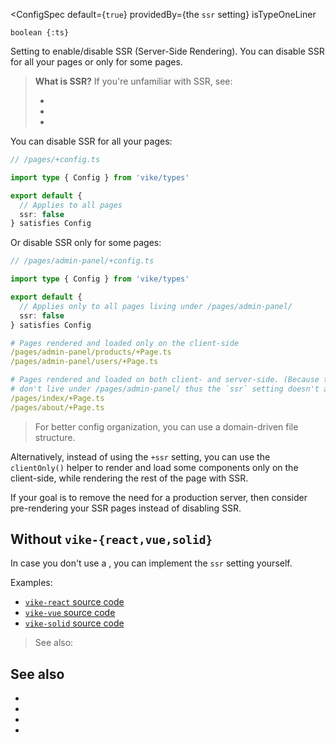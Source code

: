 
<ConfigSpec
  default={<code>true</code>}
  providedBy={<ProvidedBy>the <code>ssr</code> setting</ProvidedBy>}
  isTypeOneLiner
>
`boolean {:ts}`
</ConfigSpec>

Setting to enable/disable SSR (Server-Side Rendering). You can disable SSR for all your pages or only for some pages.

> **What is SSR?** If you're unfamiliar with SSR, see:
> - <Link href="/what-is-SSR-and-SPA" />
> - <Link href="/SSR-vs-SPA" />
> - <Link href="/pre-rendering#ssg-vs-ssr" />


You can disable SSR for all your pages:

```ts
// /pages/+config.ts

import type { Config } from 'vike/types'

export default {
  // Applies to all pages
  ssr: false
} satisfies Config
```

Or disable SSR only for some pages:

```ts
// /pages/admin-panel/+config.ts

import type { Config } from 'vike/types'

export default {
  // Applies only to all pages living under /pages/admin-panel/
  ssr: false
} satisfies Config
```

```yaml
# Pages rendered and loaded only on the client-side
/pages/admin-panel/products/+Page.ts
/pages/admin-panel/users/+Page.ts

# Pages rendered and loaded on both client- and server-side. (Because they
# don't live under /pages/admin-panel/ thus the `ssr` setting doesn't apply.)
/pages/index/+Page.ts
/pages/about/+Page.ts
```

> For better config organization, you can use a <Link href="/routing#domain-driven-file-structure">domain-driven file structure</Link>.

Alternatively, instead of using the `+ssr` setting, you can use the <Link href="/clientOnly">`clientOnly()`</Link> helper to render and load some components only on the client-side, while rendering the rest of the page with SSR.

If your goal is to remove the need for a production server, then consider <Link href="/pre-rendering">pre-rendering your SSR pages</Link> instead of disabling SSR.


## Without `vike-{react,vue,solid}`

In case you don't use a <UiFrameworkExtension />, you can implement the `ssr` setting yourself.

Examples:
 - [`vike-react` source code](https://github.com/vikejs/vike-react/blob/main/packages/vike-react)
 - [`vike-vue` source code](https://github.com/vikejs/vike-vue/blob/main/packages/vike-vue)
 - [`vike-solid` source code](https://github.com/vikejs/vike-solid/blob/main/vike-solid)

> See also: <Link href="/render-modes" />


## See also

- <Link href="/pre-rendering" />
- <Link href="/stream" />
- <Link href="/SSR-vs-SPA" />
- <Link href="/what-is-SSR-and-SPA" />
